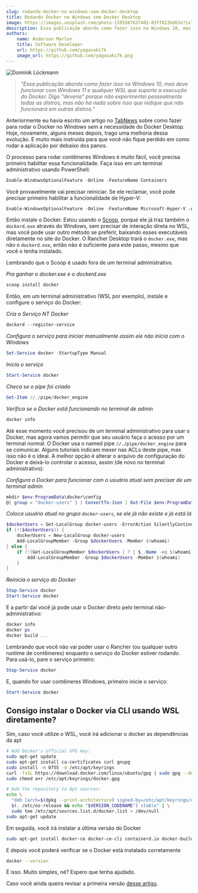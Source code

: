 ```yaml
---
slug: rodando-docker-no-windows-sem-docker-desktop
title: Rodando Docker no Windows sem Docker Desktop
image: https://images.unsplash.com/photo-1595587637401-83ff822bd63e?ixlib=rb-4.0.3&ixid=MnwxMjA3fDB8MHxwaG90by1wYWdlfHx8fGVufDB8fHx8&auto=format&fit=crop&w=901&q=80
description: Essa publicação aborda como fazer isso no Windows 10, mas deve funcionar com Windows 11 e qualquer WSL que suporte a execução do Docker. Digo "deveria" porque não experimentei pessoalmente todas as distros, mas não há nada sobre isso que indique que não funcionará em outras distros.
authors:
    name: Anderson Marlon
    title: Software Developer
    url: https://github.com/yagasaki7k
    image_url: https://github.com/yagasaki7k.png
---
```


![](https://images.unsplash.com/photo-1595587637401-83ff822bd63e?ixlib=rb-4.0.3&ixid=MnwxMjA3fDB8MHxwaG90by1wYWdlfHx8fGVufDB8fHx8&auto=format&fit=crop&w=901&q=80 "Dominik Lückmann")

> _"Essa publicação aborda como fazer isso no Windows 10, mas deve funcionar com Windows 11 e qualquer WSL que suporte a execução do Docker. Digo "deveria" porque não experimentei pessoalmente todas as distros, mas não há nada sobre isso que indique que não funcionará em outras distros."_

Anteriormente eu havia escrito um artigo no [TabNews](https://www.tabnews.com.br/Yagasaki/instalando-o-docker-no-wsl-2-sem-o-docker-desktop) sobre como fazer para rodar o Docker no Windows sem a necessidade do Docker Desktop. Hoje, novamente, alguns meses depois, trago uma melhoria dessa evolução. E muito mais instruída para que você não fique perdido em como rodar a aplicação por debaixo dos panos.

O processo para rodar contêineres Windows é muito fácil, você precisa primeiro habilitar essa funcionalidade. Faça isso em um terminal administrativo usando PowerShell:

```powershell
Enable-WindowsOptionalFeature -Online -FeatureName Containers
```

Você provavelmente vai precisar reiniciar. Se ele reclamar, você pode precisar primeiro habilitar a funcionalidade de Hyper-V:

```powershell
Enable-WindowsOptionalFeature -Online -FeatureName Microsoft-Hyper-V -All
```

Então instale o Docker. Estou usando o [Scoop](https://scoop.sh/), porque ele já traz também o `dockerd.exe` através do Windows, sem precisar de interação direta no WSL, mas você pode usar outro método se preferir, baixando esses executáveis diretamente no site do Docker. O Rancher Desktop trará o `docker.exe`, mas não o `dockerd.exe`, então não é suficiente para este passo, mesmo que você o tenha instalado.

Lembrando que o Scoop é usado fora de um terminal administrativo.

_Pra ganhar o docker.exe e o dockerd.exe_

```powershell
scoop install docker
```

Então, em um terminal administrativo (WSL por exemplo), instale e configure o serviço do Docker:

_Cria o Serviço NT Docker_

```powershell
dockerd --register-service
```

_Configura o serviço para iniciar manualmente assim ele não inicia com o Windows_

```powershell
Set-Service docker -StartupType Manual
```

_Inicia o serviço_

```powershell
Start-Service docker
```

_Checa se o pipe foi criado_

```powershell
Get-Item //./pipe/docker_engine
```

_Verifica se o Docker está funcionando no terminal de admin_

```powershell
docker info
```

Até esse momento você precisou de um terminal administrativo para usar o Docker, mas agora vamos permitir que seu usuário faça o acesso por um terminal normal. O Docker usa o named pipe `//./pipe/docker_engine` para se comunicar. Alguns tutoriais indicam mexer nas ACLs deste pipe, mas isso não é o ideal. A melhor opção é alterar o arquivo de configuração do Docker e deixá-lo controlar o acesso, assim (de novo no terminal administrativo):

_Configura o Docker para funcionar com o usuário atual sem precisar de um terminal admin_

```powershell
mkdir $env:ProgramData\docker\config
@{ group = "docker-users" } | ConvertTo-Json | Out-File $env:ProgramData\docker\config\daemon.json
```

_Coloca usuário atual no grupo `docker-users`, se ele já não existe e já está lá_

```powershell
$dockerUsers = Get-LocalGroup docker-users -ErrorAction SilentlyContinue
if (!($dockerUsers)) {
    dockerUsers = New-LocalGroup docker-users
    Add-LocalGroupMember -Group $dockerUsers -Member $(whoami)
} else {
    if (!(Get-LocalGroupMember $dockerUsers | ? { $_.Name -eq $(whoami) })) {
        Add-LocalGroupMember -Group $dockerUsers -Member $(whoami)
    }
}
```

_Reinicia o serviço do Docker_

```powershell
Stop-Service docker
Start-Service docker
```

E a partir daí você já pode usar o Docker direto pelo terminal não-administrativo:

```powershell
docker info
docker ps
docker build ...
```

Lembrando que você não vai poder usar o Rancher (ou qualquer outro runtime de contêineres) enquanto o serviço do Docker estiver rodando. Para usá-lo, pare o serviço primeiro:

```powershell
Stop-Service docker
```

E, quando for usar contêineres Windows, primeiro inicie o serviço:

```powershell
Start-Service docker
```

## Consigo instalar o Docker via CLI usando WSL diretamente?

Sim, caso você utilize o WSL, você irá adicionar o docker as dependências da apt

```bash
# Add Docker's official GPG key:
sudo apt-get update
sudo apt-get install ca-certificates curl gnupg
sudo install -m 0755 -d /etc/apt/keyrings
curl -fsSL https://download.docker.com/linux/ubuntu/gpg | sudo gpg --dearmor -o /etc/apt/keyrings/docker.gpg
sudo chmod a+r /etc/apt/keyrings/docker.gpg

# Add the repository to Apt sources:
echo \
  "deb [arch=$(dpkg --print-architecture) signed-by=/etc/apt/keyrings/docker.gpg] https://download.docker.com/linux/ubuntu \
  $(. /etc/os-release && echo "$VERSION_CODENAME") stable" | \
  sudo tee /etc/apt/sources.list.d/docker.list > /dev/null
sudo apt-get update
```

Em seguida, você irá instalar a última versão do Docker

```bash
sudo apt-get install docker-ce docker-ce-cli containerd.io docker-buildx-plugin docker-compose-plugin
```

E depois você poderá verificar se o Docker está instalado corretamente

```bash
docker --version
```

É isso. Muito simples, né? Espero que tenha ajudado.

Caso você ainda queira revisar a primeira versão [desse artigo](https://www.tabnews.com.br/Yagasaki/instalando-o-docker-no-wsl-2-sem-o-docker-desktop).